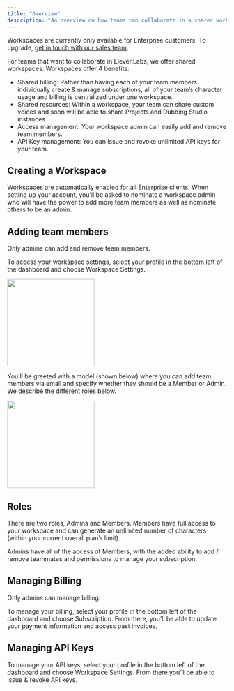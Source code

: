 ```yaml
---
title: "Overview"
description: "An overview on how teams can collaborate in a shared workspace."
---
```


<Info> Workspaces are currently only available for Enterprise customers. To upgrade, [get in touch with our sales team](https://elevenlabs.io/enterprise).</Info>

For teams that want to collaborate in ElevenLabs, we offer shared workspaces. Workspaces offer 4 benefits:
- Shared billing: Rather than having each of your team members individually create & manage subscriptions, all of your team’s character usage and billing is centralized under  one workspace. 
- Shared resources: Within a workspace, your team can share custom voices and soon will be able to share Projects and Dubbing Studio instances. 
- Access management: Your workspace admin can easily add and remove team members. 
- API Key management: You can issue and revoke unlimited API keys for your team.

## Creating a Workspace
Workspaces are automatically enabled for all Enterprise clients. When setting up your account, you’ll be asked to nominate a workspace admin who will have the power to add more team members as well as nominate others to be an admin. 

## Adding team members
<Info> Only admins can add and remove team members. </Info>

To access your workspace settings, select your profile in the bottom left of the dashboard and choose Workspace Settings. 

<img height="200" src="/workspace/images/home_page.png" />

You’ll be greeted with a model (shown below) where you can add team members via email and specify whether they should be a Member or Admin. We describe the different roles below. 

<img height="200" src="/workspace/images/add_team.png" />

## Roles
There are two roles, Admins and Members. Members have full access to your workspace and can generate an unlimited number of characters (within your current overall plan’s limit). 

Admins have all of the access of Members, with the added ability to add / remove teammates and permissions to manage your subscription. 


## Managing Billing
<Info> Only admins can manage billing. </Info>

To manage your billing, select your profile in the bottom left of the dashboard and choose Subscription. From there, you’ll be able to update your payment information and access past invoices. 

## Managing API Keys
To manage your API keys, select your profile in the bottom left of the dashboard and choose Workspace Settings. From there you’ll be able to issue & revoke API keys. 

